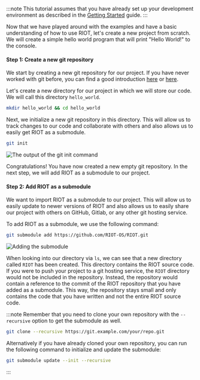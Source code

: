 :::note
This tutorial assumes that you have already set up your development environment
as described in the [Getting Started](/getting-started/installing/) guide.
:::

Now that we have played around with the examples and have a basic understanding of how to use RIOT, let's create a new project from scratch. We will create a simple hello world program that will print "Hello World!" to the console.

#### Step 1: Create a new git repository

We start by creating a new git repository for our project. If you have never worked with git before, you can find a good introduction [here](https://git-scm.com/book/en/v2/Getting-Started-About-Version-Control) or [here](https://docs.github.com/en/get-started/getting-started-with-git/set-up-git).

Let's create a new directory for our project in which we will store our code. We will call this directory `hello_world`.

```bash
mkdir hello_world && cd hello_world
```

Next, we initialize a new git repository in this directory. This will allow us to track changes to our code and collaborate with others and also allows us to easily get RIOT as a submodule.

```bash
git init
```

![The output of the git init command](img/gitsetup/01_empty_git.png)

Congratulations! You have now created a new empty git repository. In the next step, we will add RIOT as a submodule to our project.

#### Step 2: Add RIOT as a submodule

We want to import RIOT as a submodule to our project. This will allow us to easily update to newer versions of RIOT and also allows us to easily share our project with others on GitHub, Gitlab, or any other git hosting service.

To add RIOT as a submodule, we use the following command:

```bash
git submodule add https://github.com/RIOT-OS/RIOT.git
```

![Adding the submodule](img/gitsetup/02_riot_submodule.png)

When looking into our directory via `ls`, we can see that a new directory called `RIOT` has been created. This directory contains the RIOT source code. If you were to push your project to a git hosting service, the `RIOT` directory would not be included in the repository. Instead, the repository would contain a reference to the commit of the RIOT repository that you have added as a submodule. This way, the repository stays small and only contains the code that you have written and not the entire RIOT source code.

:::note
Remember that you need to clone your own repository with the `--recursive` option to get the submodule as well.

```bash
git clone --recursive https://git.example.com/your/repo.git
```

Alternatively if you have already cloned your own repository, you can run the following command to initialize and update the submodule:

```bash
git submodule update --init --recursive
```
:::
